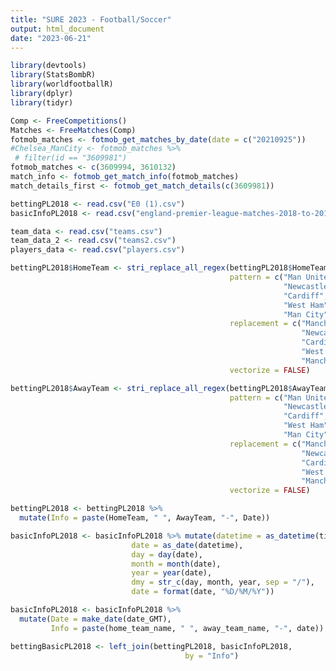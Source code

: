 ```yaml
---
title: "SURE 2023 - Football/Soccer"
output: html_document
date: "2023-06-21"
---
```

```r
library(devtools)
library(StatsBombR)
library(worldfootballR)
library(dplyr)
library(tidyr)
```

```r
Comp <- FreeCompetitions()
Matches <- FreeMatches(Comp)
fotmob_matches <- fotmob_get_matches_by_date(date = c("20210925"))
#Chelsea_ManCity <- fotmob_matches %>% 
 # filter(id == "3609981")
fotmob_matches <- c(3609994, 3610132)
match_info <- fotmob_get_match_info(fotmob_matches)
match_details_first <- fotmob_get_match_details(c(3609981))
```
```r
bettingPL2018 <- read.csv("E0 (1).csv")
basicInfoPL2018 <- read.csv("england-premier-league-matches-2018-to-2019-stats.csv")
```

```r
team_data <- read.csv("teams.csv")
team_data_2 <- read.csv("teams2.csv")
players_data <- read.csv("players.csv")
```


```r
bettingPL2018$HomeTeam <- stri_replace_all_regex(bettingPL2018$HomeTeam,
                                                 pattern = c("Man United", "Bournemouth", "Huddersfield", 
                                                             "Newcastle", "Wolves", 
                                                             "Cardiff", "Leicester", "Tottenham",
                                                             "West Ham", "Brighton", 
                                                             "Man City"),
                                                 replacement = c("Manchester United", "AFC Bournemouth", "Huddersfield Town",
                                                                 "Newcastle United", "Wolverhampton Wanderers", 
                                                                 "Cardiff City", "Leicester City", "Tottenham Hotspur",
                                                                 "West Ham United", "Brighton & Hove Albion", 
                                                                 "Manchester City"),
                                                 vectorize = FALSE)

bettingPL2018$AwayTeam <- stri_replace_all_regex(bettingPL2018$AwayTeam,
                                                 pattern = c("Man United", "Bournemouth", "Huddersfield", 
                                                             "Newcastle", "Wolves", 
                                                             "Cardiff", "Leicester", "Tottenham",
                                                             "West Ham", "Brighton", 
                                                             "Man City"),
                                                 replacement = c("Manchester United", "AFC Bournemouth", "Huddersfield Town",
                                                                 "Newcastle United", "Wolverhampton Wanderers", 
                                                                 "Cardiff City", "Leicester City", "Tottenham Hotspur",
                                                                 "West Ham United", "Brighton & Hove Albion", 
                                                                 "Manchester City"),
                                                 vectorize = FALSE)
```

```r
bettingPL2018 <- bettingPL2018 %>% 
  mutate(Info = paste(HomeTeam, " ", AwayTeam, "-", Date))

basicInfoPL2018 <- basicInfoPL2018 %>% mutate(datetime = as_datetime(timestamp),
                           date = as_date(datetime),
                           day = day(date),
                           month = month(date),
                           year = year(date),
                           dmy = str_c(day, month, year, sep = "/"),
                           date = format(date, "%D/%M/%Y"))

basicInfoPL2018 <- basicInfoPL2018 %>%
  mutate(Date = make_date(date_GMT),
         Info = paste(home_team_name, " ", away_team_name, "-", date))

bettingBasicPL2018 <- left_join(bettingPL2018, basicInfoPL2018, 
                                       by = "Info")

```

